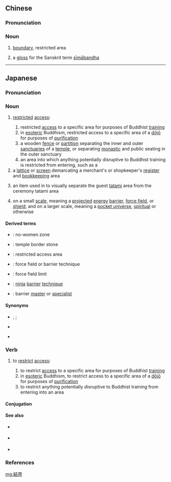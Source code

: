 {{also|结界}}
==Chinese==
{{zh-forms|s=结界}}

===Pronunciation===
{{zh-pron
|m=jiéjiè
|cat=n
}}

===Noun===
{{zh-noun}}

# {{lb|zh|Buddhism}} [[boundary]], restricted area
# {{lb|zh|Buddhism}} a [[gloss]] for the Sanskrit term [[sīmābandha]]

----

==Japanese==
<div style="float:right;">
{{wikipedia|lang=ja}}
</div>
{{ja-kanjitab|けつ|k1=けっ|かい|yomi=o}}

===Pronunciation===
{{ja-pron|けっかい|acc=a|acc_ref=NHK|y=ko}}

===Noun===
{{ja-noun|けっかい}}

# {{lb|ja|sort=けっかい|Buddhism}} [[restricted]] [[access]]:
## restricted [[access]] to a specific area for purposes of Buddhist [[training]]
## in [[esoteric]] Buddhism, restricted access to a specific area of a [[dōjō]] for purposes of [[purification]]
## a wooden [[fence]] or [[partition]] separating the inner and outer [[sanctuary|sanctuaries]] of a [[temple]], or separating [[monastic]] and public seating in the outer sanctuary
## an area into which anything potentially disruptive to Buddhist training is restricted from entering, such as a {{m|ja|女人結界|tr=nyonin kekkai||no-women zone}}
# a [[lattice]] or [[screen]] demarcating a merchant's or shopkeeper's [[register]] and [[bookkeeping]] area
# {{lb|ja|sort=けっかい|tea}} an item used in {{m|ja|茶道|tr=sadō||[[tea ceremony]]}} to visually separate the guest [[tatami]] area from the ceremony tatami area
# {{lb|ja|sort=けっかい|manga|anime}} on a small [[scale]], meaning a [[project]]ed [[energy]] [[barrier]], [[force field]], or [[shield]]; and on a larger scale, meaning a [[w:Pocket universe|pocket universe]], [[spiritual]] or otherwise

====Derived terms====
{{der-top}}
* {{ja-r|女人結界|にょにん けっかい}}: no-women zone
* {{ja-r|結界石|けっかいせき}}: temple border stone
* {{ja-r|結界地|けっかいち}}: restricted access area
* {{ja-r|結界術|けっかい じゅつ}}: force field or barrier technique
* {{ja-r|結界限界|けっかい げんかい}}: force field limit
* {{ja-r|結界忍術|けっかい にんじゅつ}}: [[ninja]] [[barrier]] [[technique]]
* {{ja-r|結界師|けっかいし}}: barrier [[master]] or [[specialist]]
{{der-bottom}}

====Synonyms====
* {{sense|[[shield]]}} {{ja-r|盾|たて}}, {{ja-r|楯|たて}}; {{ja-r|保護物|ほごぶつ}}
* {{sense|folding screen}} {{ja-r|屏風|びょうふ}}
* {{sense|barrier}} {{ja-r|障壁|しょうへき}}

===Verb===
{{ja-verb-suru|けっかい}}

# {{lb|ja|sort=けっかい|Buddhism}} to [[restrict]] [[access]]:
## to restrict [[access]] to a specific area for purposes of Buddhist [[training]]
## in [[esoteric]] Buddhism, to restrict access to a specific area of a [[dōjō]] for purposes of [[purification]]
## to restrict anything potentially disruptive to Buddhist training from entering into an area

====Conjugation====
{{ja-suru|結界|けっかい|kekkai}}

====See also====
* {{sense|Buddhist boundary}} {{pedialite|Bai sema}}
* {{sense|anime, manga}} {{pedialite|Barrier}}
* {{sense|anime, manga}} {{pedialite|Force field}}

===References===
<references/>

[[mg:結界]]